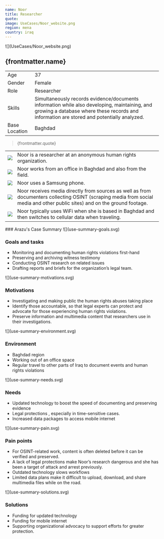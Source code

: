 ```yaml
---
name: Noor
title: Researcher
quote:
image: UseCases/Noor_website.png
region: mena
country: iraq
---
```



<ProfileSection>
![](UseCases/Noor_website.png)

## **{frontmatter.name}**

|               |                                                                                                                                                                                           |
| ------------- | ----------------------------------------------------------------------------------------------------------------------------------------------------------------------------------------- |
| Age           | 37                                                                                                                                                                                        |
| Gender        | Female                                                                                                                                                                                    |
| Role          | Researcher                                                                                                                                                                                |
| Skills        | Simultaneously records evidence/documents information while also developing, maintaining, and growing a database where these records and information are stored and potentially analyzed. |
| Base Location | Baghdad                                                                                                                                                                                   |

> {frontmatter.quote}

|                    |                                                                                                                                                                             |
| ------------------ | --------------------------------------------------------------------------------------------------------------------------------------------------------------------------- |
| ![](checkmark.svg) | Noor is a researcher at an anonymous human rights organization.                                                                                                             |
| ![](folder.svg)    | Noor works from an office in Baghdad and also from the field.                                                                                                               |
| ![](play.svg)      | Noor uses a Samsung phone.                                                                                                                                                  |
| ![](website.svg)   | Noor receives media directly from sources as well as from documenters collecting OSINT (scraping media from social media and other public sites) and on the ground footage. |
| ![](squares.svg)   | Noor typically uses WiFi when she is based in Baghdad and then switches to cellular data when traveling.                                                                    |

</ProfileSection>
<AchievementsSection>
    ### Arazu's Case Summary

<AchievementItem>
![](use-summary-goals.svg)

### Goals and tasks

- Monitoring and documenting human rights violations first-hand
- Preserving and archiving witness testimony
- Conducting OSINT research on related issues
- Drafting reports and briefs for the organization’s legal team.

</AchievementItem>
<AchievementItem>
![](use-summary-motivations.svg)

### Motivations

- Investigating and making public the human rights abuses taking place
- Identify those accountable, so that legal experts can protect and advocate for those experiencing human rights violations.
- Preserve information and multimedia content that researchers use in their investigations.

</AchievementItem>
<AchievementItem>
![](use-summary-environment.svg)

### Environment

- Baghdad region
- Working out of an office space
- Regular travel to other parts of Iraq to document events and human rights violations

</AchievementItem>
<AchievementItem>
![](use-summary-needs.svg)

### Needs

- Updated technology to boost the speed of documenting and preserving evidence
- Legal protections , especially in time-sensitive cases.
- Increased data packages to access mobile internet

</AchievementItem>
<AchievementItem>
![](use-summary-pain.svg)

### Pain points

- For OSINT-related work, content is often deleted before it can be verified and preserved.
- A lack of legal protections make Noor’s research dangerous and she has been a target of attack and arrest previously.
- Outdated technology slows workflows
- Limited data plans make it difficult to upload, download, and share multimedia files while on the road.

</AchievementItem>
<AchievementItem>
![](use-summary-solutions.svg)

### Solutions

- Funding for updated technology
- Funding for mobile internet
- Supporting organizational advocacy to support efforts for greater protection.

</AchievementItem>
</AchievementsSection>
